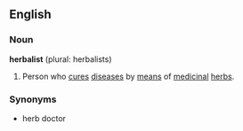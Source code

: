 == English ==

===Noun===

'''herbalist''' (plural: herbalists)

#Person who [[cure]]s [[disease]]s by [[means]] of [[medicinal]] [[herb]]s.


===Synonyms===

*herb doctor